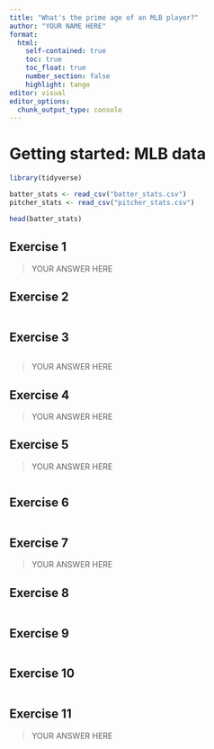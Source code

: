 ```yaml
---
title: "What's the prime age of an MLB player?"
author: "YOUR NAME HERE"
format:
  html:
    self-contained: true
    toc: true
    toc_float: true
    number_section: false
    highlight: tango
editor: visual
editor_options:
  chunk_output_type: console
---
```


# Getting started: MLB data

```r
library(tidyverse)

batter_stats <- read_csv("batter_stats.csv")
pitcher_stats <- read_csv("pitcher_stats.csv")
```

```r
head(batter_stats)
```

## Exercise 1

> YOUR ANSWER HERE

## Exercise 2

```r

```

## Exercise 3

```r

```

> YOUR ANSWER HERE

## Exercise 4

> YOUR ANSWER HERE

## Exercise 5

> YOUR ANSWER HERE

```r

```

## Exercise 6

```r

```

## Exercise 7

> YOUR ANSWER HERE

## Exercise 8

```r

```

## Exercise 9

```r

```

## Exercise 10

```r

```

## Exercise 11

> YOUR ANSWER HERE

## 
